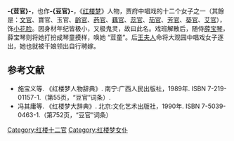 {{no footnotes|time=2019-06-18T01:35:29+00:00}}
{{noteTA
|T=荳官
}}
'''-{荳官}-'''，也作'''-{豆官}-'''，《[[红楼梦|红楼梦]]》人物，贾府中唱戏的十二个女子之一（其餘是：[[文官_(紅樓夢人物)|文官]]、寶官、玉官、[[齡官|齡官]]、[[菂官|菂官]]、[[藕官|藕官]]、[[蕊官|蕊官]]、[[茄官|茄官]]、[[芳官|芳官]]、[[葵官|葵官]]、[[艾官|艾官]]），饰[[丑角|小花脸]]。因身材年纪皆极小，又极鬼灵，故曰此名。戏班解散后，随侍[[薛宝琴|薛宝琴]]，薛宝琴则将她打扮成琴童摸样，唤她 “荳童”。后[[王夫人_(紅樓夢)|王夫人]]命将大观园中唱戏女子逐出，她也就被干娘领出自行聘嫁。

== 参考文献 ==
* 施宝义等. 《红楼梦人物辞典》. 南宁:广西人民出版社，1989年. ISBN 7-219-01157-1.（第55页，“豆官”词条）.
* 冯其庸等. 《红楼梦大辞典》. 北京:文化艺术出版社，1990年. ISBN 7-5039-0463-1.（第752页，“豆官”词条）

[[Category:红楼十二官|Category:红楼十二官]]
[[Category:红楼梦女仆|Category:红楼梦女仆]]